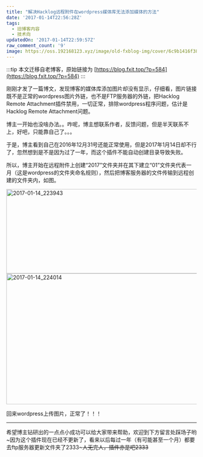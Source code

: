 ```yaml
---
title: "解决Hacklog远程附件在wordpress媒体库无法添加媒体的方法"
date: '2017-01-14T22:56:28Z'
tags:
  - 旧博客内容
  - 技术向
updatedOn: '2017-01-14T22:59:57Z'
raw_comment_count: '9'
image: https://oss.192168123.xyz/image/old-fxblog-img/cover/6c9b1416f38b2482b5c17169f2679a22.jpg
---
```


:::tip
本文迁移自老博客，原始链接为 [https://blog.fxit.top/?p=584](https://blog.fxit.top/?p=584)
:::

刚刚才发了一篇博文，发现博客的媒体库添加图片却没有显示，仔细看，图片链接既不是正常的wordpress图片外链，也不是FTP服务器的外链，把Hacklog Remote Attachment插件禁用，一切正常，排除wordpress程序问题，估计是Hacklog Remote Attachment问题。

博主一开始也没啥办法。。咋呢，博主想联系作者，反馈问题，但是半天联系不上，好吧，只能靠自己了。。。

于是，博主看到自己在2016年12月31号还能正常使用，但是2017年1月14日却不行了，忽然想到是不是因为过了一年，而这个插件不能自动创建目录导致失败。

所以，博主开始在远程附件上创建“2017”文件夹并在其下建立“01”文件夹代表一月（这是wordpress的文件夹命名规则），然后把博客服务器的文件传输到远程创建的文件夹内，如图。

<img  src="https://oss.192168123.xyz/image/old-fxblog-img/22eee5ae98065ea02f1af12c0ffbf160.png" alt="2017-01-14_223943" width="823" height="223" />

<img  src="https://oss.192168123.xyz/image/old-fxblog-img/6c94df7acd34ef0c0bf0c04ed271dcf4.png" alt="2017-01-14_224014" width="813" height="346" />

回来wordpress上传图片，正常了！！！

<hr />

希望博主钻研出的一点点小成功可以给大家带来帮助，欢迎到下方留言处踩场子哟~因为这个插件现在已经不更新了，看来以后每过一年（有可能甚至一个月）都要去ftp服务器更新文件夹了2333~~~人无完人，插件亦是吧2333~~
